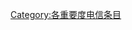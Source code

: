 {{Articles by Importance|topic=电信|project=电信|format=toc}}
{{Wikipedia category}}
{{emptycat}}

[[Category:各重要度电信条目|Category:各重要度电信条目]]